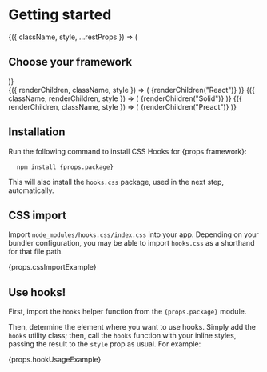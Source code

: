 
# Getting started

<Typography as="h2" variant="boldLarge" margins>
  {({ className, style, ...restProps }) => (
    <h2 style={style} className={className}>
      Choose your framework
    </h2>
  )}
</Typography>

<div
  style={{
    display: "flex",
    flexDirection: "column",
    gap: "0.25rem",
    marginBlock: "1.5rem",
  }}
>
  <RadioLink checked={props.framework === "React"}>
    {({ renderChildren, className, style }) => (
      <Link href="./react" className={className} style={style}>
        {renderChildren("React")}
      </Link>
    )}
  </RadioLink>
  <RadioLink checked={props.framework === "Solid"}>
    {({ className, renderChildren, style }) => (
      <Link href="./solid" className={className} style={style}>
        {renderChildren("Solid")}
      </Link>
    )}
  </RadioLink>
  <RadioLink checked={props.framework === "Preact"}>
    {({ renderChildren, className, style }) => (
      <Link href="./preact" className={className} style={style}>
        {renderChildren("Preact")}
      </Link>
    )}
  </RadioLink>
</div>

## Installation

Run the following command to install CSS Hooks for {props.framework}:

<Pre>
  <Code>npm install {props.package}</Code>
</Pre>

This will also install the `hooks.css` package, used in the next step,
automatically.

## CSS import

Import `node_modules/hooks.css/index.css` into your app. Depending on your
bundler configuration, you may be able to import `hooks.css` as a shorthand for
that file path.

{props.cssImportExample}

## Use hooks!

First, import the `hooks` helper function from the <Code>{props.package}</Code>
module.

Then, determine the element where you want to use hooks. Simply add the `hooks`
utility class; then, call the `hooks` function with your inline styles, passing
the result to the `style` prop as usual. For example:

{props.hookUsageExample}
